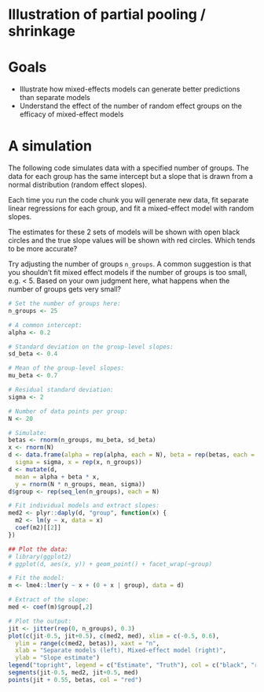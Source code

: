 # Illustration of partial pooling / shrinkage

# Goals

- Illustrate how mixed-effects models can generate better predictions than separate models
- Understand the effect of the number of random effect groups on the efficacy of mixed-effect models 

# A simulation 

The following code simulates data with a specified number of groups. The data for each group has the same intercept but a slope that is drawn from a normal distribution (random effect slopes).

Each time you run the code chunk you will generate new data, fit separate linear regressions for each group, and fit a mixed-effect model with random slopes.

The estimates for these 2 sets of models will be shown with open black circles and the true slope values will be shown with red circles. Which tends to be more accurate? 

Try adjusting the number of groups `n_groups`. A common suggestion is that you shouldn't fit mixed effect models if the number of groups is too small, e.g. < 5. Based on your own judgment here, what happens when the number of groups gets very small? 

```r
# Set the number of groups here:
n_groups <- 25

# A common intercept:
alpha <- 0.2

# Standard deviation on the group-level slopes:
sd_beta <- 0.4

# Mean of the group-level slopes:
mu_beta <- 0.7

# Residual standard deviation:
sigma <- 2

# Number of data points per group:
N <- 20

# Simulate:
betas <- rnorm(n_groups, mu_beta, sd_beta)
x <- rnorm(N)
d <- data.frame(alpha = rep(alpha, each = N), beta = rep(betas, each = N), n = 1,
  sigma = sigma, x = rep(x, n_groups))
d <- mutate(d,
  mean = alpha + beta * x,
  y = rnorm(N * n_groups, mean, sigma))
d$group <- rep(seq_len(n_groups), each = N)

# Fit individual models and extract slopes:
med2 <- plyr::daply(d, "group", function(x) {
  m2 <- lm(y ~ x, data = x)
  coef(m2)[[2]]
})

## Plot the data:
# library(ggplot2)
# ggplot(d, aes(x, y)) + geom_point() + facet_wrap(~group)

# Fit the model:
m <- lme4::lmer(y ~ x + (0 + x | group), data = d)

# Extract of the slope:
med <- coef(m)$group[,2]

# Plot the output:
jit <- jitter(rep(0, n_groups), 0.3)
plot(c(jit-0.5, jit+0.5), c(med2, med), xlim = c(-0.5, 0.6),
  ylim = range(c(med2, betas)), xaxt = "n",
  xlab = "Separate models (left), Mixed-effect model (right)",
  ylab = "Slope estimate")
legend("topright", legend = c("Estimate", "Truth"), col = c("black", "red"), pch = 21)
segments(jit-0.5, med2, jit+0.5, med)
points(jit + 0.55, betas, col = "red")
```
